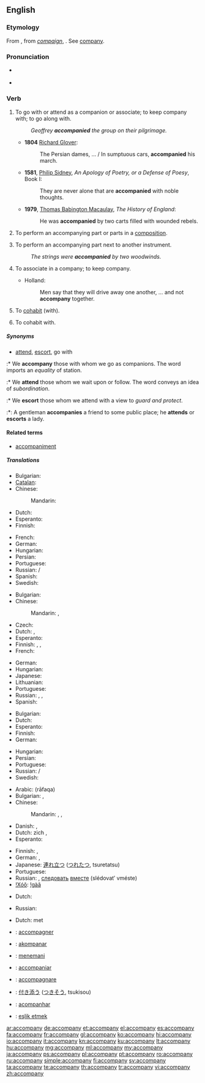 ==English==

===Etymology===
From {{etyl|fro}} {{term|acompaignier||to associate with}}, from ''[[compaign]]'', {{term|compain||companion}}. See [[company]].

===Pronunciation===
* {{a|RP}} {{IPA|/əˈkʌm.pə.ni/}}
* {{audio|en-us-accompany.ogg|Audio (US)}}

===Verb===
{{en-verb|accompan|i|ed}}

# {{transitive}} To go with or attend as a companion or associate; to keep company with; to go along with.
#: ''Geoffrey '''accompanied''' the group on their pilgrimage.''
#* '''1804'''  [[w:Richard Glover (poet)|Richard Glover]]:
#*: The Persian dames, … / In sumptuous cars, '''accompanied''' his march.
#* '''1581''', [[w:Philip Sidney|Philip Sidney]], ''An Apology of Poetry, or a Defense of Poesy'', Book I:
#*: They are never alone that are '''accompanied''' with noble thoughts.
#* '''1979''', [[w:Thomas Babington Macaulay|Thomas Babington Macaulay]], ''The History of England'':
#*: He was '''accompanied''' by two carts filled with wounded rebels.
# {{intransitive|music}} To perform an accompanying part or parts in a [[composition]].
# {{transitive|music}} To perform an accompanying part next to another instrument.
#: ''The strings were '''accompanied''' by two woodwinds.''
# {{intransitive|obsolete}} To associate in a company; to keep company.
#* {{rfdate}} Holland:
#*: Men say that they will drive away one another, … and not '''accompany''' together.
# {{intransitive|obsolete}} To [[cohabit]] (with).
# {{transitive|obsolete}} To cohabit with.
{{rfex|the obsolete cases}}

=====Synonyms=====
* {{sense|go with}} [[attend]], [[escort]], go with
:* We '''accompany''' those with whom we go as companions. The word imports an ''equality'' of station.
:* We '''attend''' those whom we wait upon or follow. The word conveys an idea of ''subordination''.
:* We '''escort''' those whom we attend with a view to ''guard and protect''.
:*: A gentleman '''accompanies''' a friend to some public place; he '''attends''' or '''escorts''' a lady.

====Related terms====
* [[accompaniment]]

=====Translations=====
{{trans-top|to perform an accompanying part or parts in a composition}}
* Bulgarian: {{t|bg|съпровождам}}
* [[Catalan]]: {{t+|ca|acompanyar}}
* Chinese:
*: Mandarin: {{t|zh|伴奏|tr=bànzòu|sc=Hani}}
* Dutch: {{t+|nl|begeleiden}}
* Esperanto: {{t|eo|akompani}}
* Finnish: {{t|fi|säestää}}
{{trans-mid}}
* French: {{t|fr|accompagner}}
* German: {{t+|de|begleiten}}
* Hungarian: {{t+|hu|kísér}}
* Persian: {{t|fa|همراهی کردن|sc=fa-Arab}}
* Portuguese: {{t|pt|acompanhar}}
* Russian: {{t|ru|аккомпанировать|tr=akkompanírovat'|sc=Cyrl}} {{impf}}/{{pf.}}
* Spanish: {{t|es|acompañar}}
* Swedish: {{t+|sv|ackompanjera}}
{{trans-bottom}}

{{trans-top|to attend as a companion}}
* Bulgarian: {{t|bg|придружавам}}
* Chinese:
*: Mandarin: {{t|zh|陪伴|tr=péibàn|sc=Hani}}, {{t|zh|陪同|tr=péitóng|sc=Hani}}
* Czech: {{t-|cs|doprovodit}}
* Dutch: {{t+|nl|vergezellen}}, {{t+|nl|begeleiden}}
* Esperanto: {{t|eo|akompani}}
* Finnish: {{t|fi|olla seurana}}, {{t+|fi|olla}} {{t+|fi|jonkun}} {{t+|fi|kanssa}}, {{t+|fi|olla}} {{t+|fi|jonkun}} {{t+|fi|seuralainen|alt=seuralaisena}}
* French: {{t|fr|accompagner}}
{{trans-mid}}
* German: {{t+|de|begleiten}}
* Hungarian: {{t+|hu|kísér}}
* Japanese: {{t|ja|付き合う|tr=つきあう, tsukiau|sc=Jpan}}
* Lithuanian: {{t+|lt|lydėti|xs=Lithuanian}}
* Portuguese: {{t|pt|acompanhar}}
* Russian: {{t+|ru|сопутствовать|tr=sopútstvovat'}} {{impf}}, {{t+|ru|сопровождать|tr=soprovoždát'}} {{impf}}, {{t|ru|сопроводить|tr=soprovodít'|sc=Cyrl}} {{pf.}}
* Spanish: {{t|es|acompañar}}
{{trans-bottom}}

{{trans-top|to perform an accompanying part next to another instrument}}
* Bulgarian: {{t|bg|съпровождам}}
* Dutch: {{t+|nl|begeleiden}}
* Esperanto: {{t|eo|akompani}}
* Finnish: {{t|fi|säestää}}
* German: {{t+|de|begleiten}}
{{trans-mid}}
* Hungarian: {{t+|hu|kísér}}
* Persian: {{t|fa|همنوازی کردن|sc=fa-Arab}}
* Portuguese: {{t|pt|acompanhar}}
* Russian: {{t+|ru|аккомпанировать|tr=akkompanírovat'}} {{impf}}/{{pf.}}
* Swedish: {{t+|sv|ackompanjera}}
{{trans-bottom}}

{{trans-top|to keep company}}
* Arabic: {{Arab|[[رافق]]}} (rāfaqa)
* Bulgarian: {{t|bg|придружавам}},  {{t|bg|съпровождам|tr=sǎprovoždam}}
* Chinese:
*: Mandarin: {{qualifier|formal}} {{t|cmn|陪同|tr=péitóng|sc=Hani}}, {{t|cmn|陪伴|tr=péibàn|sc=Hani}}, {{qualifier|informal}} {{t-|cmn|陪|tr=péi|sc=Hani}}
* Danish: {{t|da|ledsage}},  {{t|da|gelejde}}
* Dutch: zich {{t|nl|samensluiten}}, {{t-|nl|samenwerken}}
* Esperanto: {{t|eo|kunesti}}
{{trans-mid}}
* Finnish: {{t-|fi|pitää seuraa}}, {{t|fi|olla seurana}}
* German: {{t+|de|begleiten}},  {{t-|de|geleiten}}
* Japanese: [[連れ立つ]] ([[つれたつ]], tsuretatsu)
* Portuguese: {{t|pt|fazer companhia}}
* Russian: {{t+|ru|сопровождать|tr=soprovoždátʹ}} {{impf}}, [[следовать]] [[вместе]] (slédovatʹ vméste) {{impf}}
* [[!Xóõ]]: [[!gàã]]
{{trans-bottom}}

{{trans-top|obsolete: to cohabit}}
* Dutch: {{t|nl|samenwonen}}
{{trans-mid}}
* Russian: {{t-|ru|сожительствовать|tr=sožítel'stvovatʹ}} {{impf}}
{{trans-bottom}}

{{trans-top|obsolete: to cohabit with}}
* Dutch: {{t|nl|samenwonen}} met
{{trans-mid}}
{{trans-bottom}}

{{checktrans-top}}
* {{ttbc|fr}}: [[accompagner]]
* {{ttbc|io}}: [[akompanar]]
* {{ttbc|id}}: [[teman|menemani]]
* {{ttbc|ia}}: [[accompaniar]]
* {{ttbc|it}}: [[accompagnare]]
{{trans-mid}}
* {{ttbc|ja}}: [[付き添う]] ([[つきそう]], tsukisou)
* {{ttbc|pt}}: [[acompanhar]]
* {{ttbc|tr}}: [[eşlik etmek]]
{{trans-bottom}}

[[ar:accompany]]
[[de:accompany]]
[[et:accompany]]
[[el:accompany]]
[[es:accompany]]
[[fa:accompany]]
[[fr:accompany]]
[[gl:accompany]]
[[ko:accompany]]
[[hi:accompany]]
[[io:accompany]]
[[it:accompany]]
[[kn:accompany]]
[[ku:accompany]]
[[lt:accompany]]
[[hu:accompany]]
[[mg:accompany]]
[[ml:accompany]]
[[my:accompany]]
[[ja:accompany]]
[[ps:accompany]]
[[pl:accompany]]
[[pt:accompany]]
[[ro:accompany]]
[[ru:accompany]]
[[simple:accompany]]
[[fi:accompany]]
[[sv:accompany]]
[[ta:accompany]]
[[te:accompany]]
[[th:accompany]]
[[tr:accompany]]
[[vi:accompany]]
[[zh:accompany]]